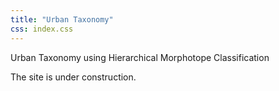 ```yaml
---
title: "Urban Taxonomy"
css: index.css
---
```


Urban Taxonomy using Hierarchical Morphotope Classification

The site is under construction.
